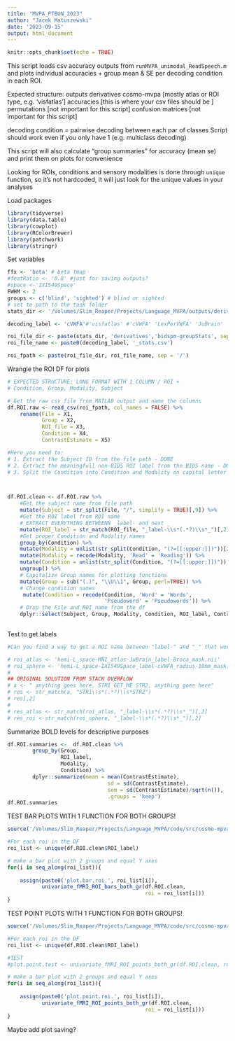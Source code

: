 ```yaml
---
title: "MVPA_PTBUN_2023"
author: "Jacek Matuszewski"
date: '2023-09-15'
output: html_document
---
```


```r
knitr::opts_chunk$set(echo = TRUE)
```

This script loads csv accuracy outputs from `runMVPA_unimodal_ReadSpeech.m` and 
plots individual accuracies + group mean & SE per decoding condition in each ROI. 

Expected structure: 
outputs
    derivatives
        cosmo-mvpa
            <decoding_label> [mostly atlas or ROI type, e.g. 'visfatlas']
                accuracies [this is where your csv files should be ]
                permutations [not important for this script]
                confusion matrices [not important for this script]


decoding condition = pairwise decoding between each par of classes
Script should work even if you only have 1 (e.g. multiclass decoding)

This script will also calculate "group summaries" for accuracy (mean se) and print 
them on plots for convenience

Looking for ROIs, conditions and sensory modalities is done through `unique` function, 
so it's not hardcoded, it will just look for the unique values in your analyses

Load packages
```r
library(tidyverse)
library(data.table)
library(cowplot)
library(RColorBrewer)
library(patchwork)
library(stringr)
```


Set variables
```r


ffx <- 'beta' # beta tmap
#featRatio <- '0.8' #just for saving outputs?
#space <-'IXI549Space'
FWHM <- 2
groups <- c('blind', 'sighted') # blind or sighted
# set te path to the task folder
stats_dir <- '/Volumes/Slim_Reaper/Projects/Language_MVPA/outputs/derivatives/bidspm-stats'

decoding_label <- 'cVWFA'#'visfatlas' #'cVWFA' 'LexPerVWFA' 'JuBrain'

roi_file_dir <- paste(stats_dir, 'derivatives','bidspm-groupStats', sep = '/')
roi_file_name <- paste0(decoding_label, '_stats.csv')

roi_fpath <- paste(roi_file_dir, roi_file_name, sep = '/')
```


Wrangle the ROI DF for plots

```r
# EXPECTED STRUCTURE: LONG FORMAT WITH 1 COLUMN / ROI + 
# Condition, Group, Modality, Subject

# Get the raw csv file from MATLAB output and name the columns 
df.ROI.raw <- read_csv(roi_fpath, col_names = FALSE) %>% 
    rename(File = X1, 
           Group = X2, 
           ROI_file = X3, 
           Condition = X4, 
           ContrastEstimate = X5)

#Here you need to:
# 1. Extract the Subject ID from the file path - DONE
# 2. Extract the meaningfull non-BIDS ROI label from the BIDS name - DONE
# 3. Split the Condition into Condition and Modality on capital letter - DONE



df.ROI.clean <- df.ROI.raw %>% 
    #Get the subject name from file path
    mutate(Subject = str_split(File, "/", simplify = TRUE)[,9]) %>% 
    #Get the ROI label from ROI name
    # EXTRACT EVERYTHING BETWEENN _label- and next _
    mutate(ROI_label = str_match(ROI_file, "_label-\\s*(.*?)\\s*_")[,2]) %>% 
    #Get proper Condition and Modality names 
    group_by(Condition) %>% 
    mutate(Modality = unlist(str_split(Condition, "(?=[[:upper:]])"))[2]) %>% 
    mutate(Modality = recode(Modality, 'Read' = 'Reading')) %>% 
    mutate(Condition = unlist(str_split(Condition, "(?=[[:upper:]])"))[3]) %>% 
    ungroup() %>% 
    # Capitalize Group names for plotting functions 
    mutate(Group = sub("(.)", "\\U\\1", Group, perl=TRUE)) %>% 
    # Change condition names
     mutate(Condition = recode(Condition, 'Word' = 'Words', 
                               'Pseudoword' = 'Pseudowords')) %>% 
    # Drop the File and ROI_name from the df 
    dplyr::select(Subject, Group, Modality, Condition, ROI_label, ContrastEstimate)
    

```


Test to get labels
```r
#Can you find a way to get a ROI name between "label-" and "_" that works both for spheres and atlases?

# roi_atlas <- 'hemi-L_space-MNI_atlas-JuBrain_label-Broca_mask.nii'
# roi_sphere <- 'hemi-L_space-IXI549Space_label-cVWFA_radius-10mm_mask.nii'
# 
## ORIGINAL SOLUTION FROM STACK OVERFLOW
# a <- " anything goes here, STR1 GET_ME STR2, anything goes here"
# res <- str_match(a, "STR1\\s*(.*?)\\s*STR2")
# res[,2]
# 
# res_atlas <- str_match(roi_atlas, "_label-\\s*(.*?)\\s*_")[,2]
# res_roi <-str_match(roi_sphere, "_label-\\s*(.*?)\\s*_")[,2]

```


Summarize BOLD levels for descriptive purposes
```r
df.ROI.summaries <-  df.ROI.clean %>%
        group_by(Group, 
                 ROI_label,
                 Modality,
                 Condition) %>%
        dplyr::summarize(mean = mean(ContrastEstimate),
                                sd = sd(ContrastEstimate),
                                sem = sd(ContrastEstimate)/sqrt(n()),
                                .groups = 'keep')   
df.ROI.summaries
```


TEST BAR PLOTS WITH 1 FUNCTION FOR BOTH GROUPS!
```r
source('/Volumes/Slim_Reaper/Projects/Language_MVPA/code/src/cosmo-mpva/mvpa_plot_functions.R')

#For each roi in the DF 
roi_list <- unique(df.ROI.clean$ROI_label)

# make a bar plot with 2 groups and equal Y axes
for(i in seq_along(roi_list)){
    
    assign(paste0('plot.bar.roi.', roi_list[i]), 
           univariate_fMRI_ROI_bars_both_gr(df.ROI.clean, 
                                            roi = roi_list[i]))
}

```


TEST POINT PLOTS WITH 1 FUNCTION FOR BOTH GROUPS! 
```r
source('/Volumes/Slim_Reaper/Projects/Language_MVPA/code/src/cosmo-mpva/mvpa_plot_functions.R')

#For each roi in the DF 
roi_list <- unique(df.ROI.clean$ROI_label)

#TEST
#plot.point.test <- univariate_fMRI_ROI_points_both_gr(df.ROI.clean, roi = roi_list[1])

# make a bar plot with 2 groups and equal Y axes
for(i in seq_along(roi_list)){
    
    assign(paste0('plot.point.roi.', roi_list[i]), 
           univariate_fMRI_ROI_points_both_gr(df.ROI.clean, 
                                            roi = roi_list[i]))
}

```



Maybe add plot saving?

